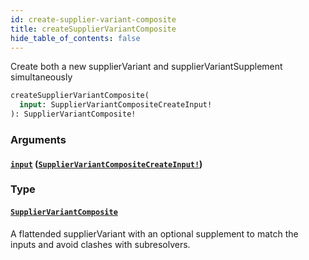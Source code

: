```yaml
---
id: create-supplier-variant-composite
title: createSupplierVariantComposite
hide_table_of_contents: false
---
```



Create both a new supplierVariant and supplierVariantSupplement simultaneously

```graphql
createSupplierVariantComposite(
  input: SupplierVariantCompositeCreateInput!
): SupplierVariantComposite!
```


### Arguments

#### [`input`](#) ([`SupplierVariantCompositeCreateInput!`](/supply/api/graphql-admin/reference/inputs/supplier-variant-composite-create-input))




### Type

#### [`SupplierVariantComposite`](/supply/api/graphql-admin/reference/objects/supplier-variant-composite)

A flattended supplierVariant with an optional supplement to match the inputs and avoid clashes with subresolvers.




